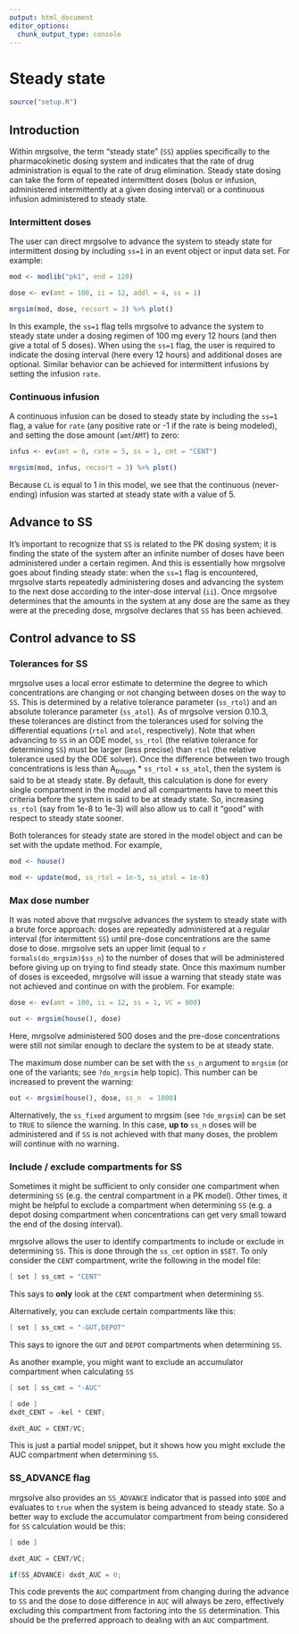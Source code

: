 ```yaml
---
output: html_document
editor_options: 
  chunk_output_type: console
---
```

# Steady state

```r
source("setup.R")
```

## Introduction

Within mrgsolve, the term "steady state" (`SS`) applies specifically to the 
pharmacokinetic dosing system and indicates that the rate of drug administration
is equal to the rate of drug elimination. Steady state dosing can take the form
of repeated intermittent doses (bolus or infusion, administered intermittently
at a given dosing interval) or a continuous infusion administered to steady
state.

### Intermittent doses

The user can direct mrgsolve to advance the system to steady state for
intermittent dosing by including `ss=1` in an event object or input data set.
For example:

```r
mod <- modlib("pk1", end = 120)

dose <- ev(amt = 100, ii = 12, addl = 4, ss = 1)

mrgsim(mod, dose, recsort = 3) %>% plot()
```

In this example, the `ss=1` flag tells mrgsolve to advance the system to steady
state under a dosing regimen of 100 mg every 12 hours (and then give a total of
5 doses). When using the `ss=1` flag, the user is required to indicate the 
dosing interval (here every 12 hours) and additional doses are optional. Similar
behavior can be achieved for intermittent infusions by setting the infusion 
`rate`.

### Continuous infusion

A continuous infusion can be dosed to steady state by including the `ss=1` flag, 
a value for `rate` (any positive rate or -1 if the rate is being modeled), and 
setting the dose amount (`amt`/`AMT`) to zero:

```r
infus <- ev(amt = 0, rate = 5, ss = 1, cmt = "CENT")

mrgsim(mod, infus, recsort = 3) %>% plot()
```

Because `CL` is equal to 1 in this model, we see that the continuous 
(never-ending) infusion was started at steady state with a value of 5.


## Advance to SS

It's important to recognize that `SS` is related to the PK dosing system; it is
finding the state of the system after an infinite number of doses have been
administered under a certain regimen.  And this is essentially how mrgsolve goes
about finding steady state: when the `ss=1` flag is encountered, mrgsolve starts
repeatedly administering doses and advancing the system to the next dose
according to the inter-dose interval (`ii`). Once mrgsolve determines that the
amounts in the system at any dose are the same as they were at the preceding
dose, mrgsolve declares that `SS` has been achieved.

## Control advance to SS

### Tolerances for SS

mrgsolve uses a local error estimate to determine the degree to which
concentrations are changing or not changing between doses on the way to `SS`.
This is determined by a relative tolerance parameter (`ss_rtol`) and an absolute
tolerance parameter (`ss_atol`). As of mrgsolve version 0.10.3, these tolerances
are distinct from the tolerances used for solving the differential equations
(`rtol` and `atol`, respectively). Note that when advancing to `SS` in an ODE
model, `ss_rtol` (the relative tolerance for determining `SS`) must be larger
(less precise) than `rtol` (the relative tolerance used by the ODE solver). Once
the difference between two trough concentrations is less than A$_{trough}$ *
`ss_rtol` + `ss_atol`, then the system is said to be at steady state.  By
default, this calculation is done for every single compartment in the model and
all compartments have to meet this criteria before the system is said to be at
steady state.  So, increasing `ss_rtol` (say from 1e-8 to 1e-3) will also allow
us to call it "good" with respect to steady state sooner. 

Both tolerances for steady state are stored in the model object and can be set
with the update method.  For example, 

```r
mod <- house()

mod <- update(mod, ss_rtol = 1e-5, ss_atol = 1e-8)
```

### Max dose number

It was noted above that mrgsolve advances the system to steady state with a
brute force approach: doses are repeatedly administered at a regular interval
(for intermittent `SS`) until pre-dose concentrations are the same dose to dose.
mrgsolve sets an upper limit (equal to `r formals(do_mrgsim)$ss_n`) to the
number of doses that will be administered before giving up on trying to find
steady state. Once this maximum number of doses is exceeded, mrgsolve will 
issue a warning that steady state was not achieved and continue on with the 
problem. For example:

```r
dose <- ev(amt = 100, ii = 12, ss = 1, VC = 800)

out <- mrgsim(house(), dose)
```

Here, mrgsolve administered 500 doses and the pre-dose concentrations were still
not similar enough to declare the system to be at steady state.

The maximum dose number can be set with the `ss_n` argument to `mrgsim` (or one 
of the variants; see `?do_mrgsim` help topic). This number can be increased to 
prevent the warning:

```r
out <- mrgsim(house(), dose, ss_n  = 1000)
```

Alternatively, the `ss_fixed` argument to mrgsim (see `?do_mrgsim`) can be 
set to `TRUE` to silence the warning. In this case, **up to** `ss_n` doses will 
be administered and if `SS` is not achieved with that many doses, the problem
will continue with no warning.

### Include / exclude compartments for SS

Sometimes it might be sufficient to only consider one compartment when 
determining `SS` (e.g. the central compartment in a PK model). Other times, 
it might be helpful to exclude a compartment when determining `SS` (e.g. a 
depot dosing compartment when concentrations can get very small toward the 
end of the dosing interval).

mrgsolve allows the user to identify compartments to include or exclude in 
determining `SS`.  This is done through the `ss_cmt` option in `$SET`.  To 
only consider the `CENT` compartment, write the following in the model file:

```c
[ set ] ss_cmt = "CENT"
```

This says to **only** look at the `CENT` compartment when determining `SS`.

Alternatively, you can exclude certain compartments like this:

```c
[ set ] ss_cmt = "-GUT,DEPOT"
```

This says to ignore the `GUT` and `DEPOT` compartments when determining `SS`.

As another example, you might want to exclude an accumulator compartment when 
calculating `SS`

```c
[ set ] ss_cmt = "-AUC"

[ ode ] 
dxdt_CENT = -kel * CENT;

dxdt_AUC = CENT/VC;
```

This is just a partial model snippet, but it shows how you might exclude the 
AUC compartment when determining `SS`. 

### SS_ADVANCE flag

mrgsolve also provides an `SS_ADVANCE` indicator that is passed into `$ODE` and 
evaluates to `true` when the system is being advanced to steady state. So a
better way to exclude the accumulator compartment from being considered for 
`SS` calculation would be this:

```c
[ ode ] 

dxdt_AUC = CENT/VC;

if(SS_ADVANCE) dxdt_AUC = 0;
```

This code prevents the `AUC` compartment from changing during the advance to 
`SS` and the dose to dose difference in `AUC` will always be zero, effectively 
excluding this compartment from factoring into the `SS` determination. This 
should be the preferred approach to dealing with an `AUC` compartment. 
